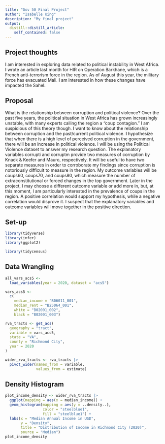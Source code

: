 ```yaml
---
title: "Gov 50 Final Project"
author: "Isabelle King"
description: "My final project"
output:
  distill::distill_article:
    self_contained: false
---
```




## Project thoughts

I am interested in exploring data related to political instability in West Africa. I wrote an article last month for HIR on Operation Barkhane, which is a French anti-terrorism force in the region. As of August this year, the military force has evacuated Mali. I am interested in how these changes have impacted the Sahel. 

## Proposal

What is the relationship between corruption and political violence? Over the past five years, the political situation in West Africa has grown increasingly unstable, with many experts calling the region a "coup contagion." I am suspicious of this theory though. I want to know about the relationship between corruption and the past/current political violence. I hypothesize that when there is a high level of perceived corruption in the government, there will be an increase in political violence. I will be using the Political Violence dataset to answer my research question. The explanatory variables corrupti and corruptm provide two measures of corruption by Knack & Keefer and Mauro, respectively. It will be useful to have two separate measures in order to corroborate my findings since corruption is notoriously difficult to measure in the region. My outcome variables will be coups60, coups70, and coups80, which measure the number of extraconstitutional or forced changes in the top government. Later in the project, I may choose a different outcome variable or add more in, but, at this moment, I am particularly interested in the prevalence of coups in the region. A positive correlation would support my hypothesis, while a negative correlation would disprove it. I suspect that the explanatory variables and outcome variables will move together in the positive direction. 

## Set-up 

```r
library(tidyverse)
library(infer)
library(ggplot2)
```

```r
library(tidycensus)
```


## Data Wrangling

```r
all_vars_acs5 <- 
  load_variables(year = 2020, dataset = "acs5")
```


```r
vars_acs5 <-
  c(
    median_income = "B06011_001",
    median_rent = "B25064_001", 
    white = "B02001_002", 
    black = "B02001_003")
```


```r
rva_tracts <- get_acs(
  geography = "tract", 
  variable = vars_acs5, 
  state = "VA", 
  county = "Richmond City", 
  year = 2020
)
```

```r
wider_rva_tracts <- rva_tracts |>
  pivot_wider(names_from = variable, 
              values_from = estimate)
```

## Density Histogram 

```r
plot_income_density <- wider_rva_tracts |>
  ggplot(mapping = aes(x = median_income)) + 
  geom_histogram(mapping = aes(y = ..density..), 
                 color = "steelblue1", 
                 fill = "steelblue1") + 
  labs(x = "Median Annual Income in USD", 
       y = "Density", 
       title = "Distribution of Income in Richmond City (2020)", 
       source = "Median")
plot_income_density
```

